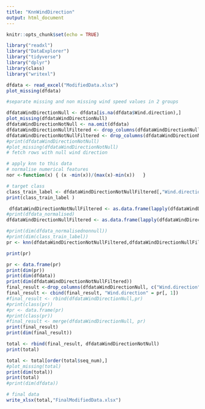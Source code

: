 ```yaml
---
title: "KnnWindDirection"
output: html_document
---
```


```r
knitr::opts_chunk$set(echo = TRUE)
```


```r
library("readxl")
library("DataExplorer")
library("tidyverse")
library("dplyr")
library(class)
library("writexl")
```

```r
dfdata <- read_excel("ModifiedData.xlsx")
plot_missing(dfdata)
```
```r
#separate missing and non missing wind speed values in 2 groups

dfdataWindDirectionNull <- dfdata[is.na(dfdata$Wind.direction),]
plot_missing(dfdataWindDirectionNull)
dfdataWindDirectionNotNull <- na.omit(dfdata)
dfdataWindDirectionNullFiltered <- drop_columns(dfdataWindDirectionNull, c("Station.Code", "Year", "Day", "Hour","seq_num","Month"))
dfdataWindDirectionNotNullFiltered <- drop_columns(dfdataWindDirectionNotNull, c("Station.Code", "Year", "Day", "Hour","seq_num","Month"))
#print(dfdataWindDirectionNotNull)
#plot_missing(dfdataWindDirectionNotNull)
# fetch rows with null wind direction

```
```r
# apply knn to this data 
# normalise numerical features
nor <-function(x) { (x -min(x))/(max(x)-min(x))   }
```
```r
# target class
class_train_label <- dfdataWindDirectionNotNullFiltered[,"Wind.direction",drop = TRUE]
print(class_train_label )
```

```r
 dfdataWindDirectionNotNullFiltered <- as.data.frame(lapply(dfdataWindDirectionNotNullFiltered[,c("Min.Temperature","Max.Temperature","Temp.Dry.Bulb","Temp.Wet.Bulb","Relative.Humidity","Inst.Wind.Speed","Av.Wind.Speed","Pan.Evaporation","Temp...Pan.Water")], nor))
#print(dfdata_normalised)
dfdataWindDirectionNullFiltered <- as.data.frame(lapply(dfdataWindDirectionNullFiltered[,c("Min.Temperature","Max.Temperature","Temp.Dry.Bulb","Temp.Wet.Bulb","Relative.Humidity","Inst.Wind.Speed","Av.Wind.Speed","Pan.Evaporation","Temp...Pan.Water")], nor))
```
```r
#print(dim(dfdata_normalisednonnull))
#print(dim(class_train_label))
pr <- knn(dfdataWindDirectionNotNullFiltered,dfdataWindDirectionNullFiltered,cl=class_train_label,k=5)

print(pr)


```
```r
pr <- data.frame(pr)
print(dim(pr))
print(dim(dfdata))
print(dim(dfdataWindDirectionNotNullFiltered))
final_result <-drop_columns(dfdataWindDirectionNull, c("Wind.direction"))
final_result <- cbind(final_result, "Wind.direction" = pr[, 1])
#final_result <- rbind(dfdataWindDirectionNull,pr)
#print(class(pr))
#pr <- data.frame(pr)
#print(class(pr))
#final_result <- merge(dfdataWindDirectionNull, pr)
print(final_result)
print(dim(final_result))
```

```r
total <- rbind(final_result, dfdataWindDirectionNotNull)
print(total)
```
```r
total <- total[order(total$seq_num),]
#plot_missing(total)
print(dim(total))
print(total)
#print(dim(dfdata))
```
```r
# final data
write_xlsx(total,"FinalModifiedData.xlsx")
```



